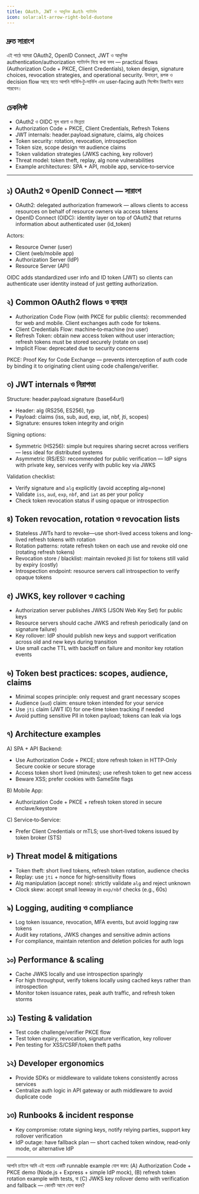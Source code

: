```yaml
---
title: OAuth, JWT ও আধুনিক Auth প্যাটার্নস
icon: solar:alt-arrow-right-bold-duotone
---
```


## দ্রুত সারাংশ

এই পাঠে আমরা OAuth2, OpenID Connect, JWT ও আধুনিক authentication/authorization প্যাটার্নস নিয়ে কথা বলব — practical flows (Authorization Code + PKCE, Client Credentials), token design, signature choices, revocation strategies, and operational security. উদাহরণ, রূপক ও decision flow আছে যাতে আপনি সার্ভিস‑টু‑সার্ভিস এবং user‑facing auth সিস্টেম ডিজাইন করতে পারবেন।

## চেকলিস্ট

- OAuth2 ও OIDC মূল ধারণা ও ভিন্নতা
- Authorization Code + PKCE, Client Credentials, Refresh Tokens
- JWT internals: header.payload.signature, claims, alg choices
- Token security: rotation, revocation, introspection
- Token size, scope design আর audience claims
- Token validation strategies (JWKS caching, key rollover)
- Threat model: token theft, replay, alg none vulnerabilities
- Example architectures: SPA + API, mobile app, service‑to‑service

---

## ১) OAuth2 ও OpenID Connect — সারাংশ

- OAuth2: delegated authorization framework — allows clients to access resources on behalf of resource owners via access tokens
- OpenID Connect (OIDC): identity layer on top of OAuth2 that returns information about authenticated user (id_token)

Actors:
- Resource Owner (user)
- Client (web/mobile app)
- Authorization Server (IdP)
- Resource Server (API)

OIDC adds standardized user info and ID token (JWT) so clients can authenticate user identity instead of just getting authorization.

## ২) Common OAuth2 flows ও ব্যবহার

- Authorization Code Flow (with PKCE for public clients): recommended for web and mobile. Client exchanges auth code for tokens.
- Client Credentials Flow: machine‑to‑machine (no user)
- Refresh Token: obtain new access token without user interaction; refresh tokens must be stored securely (rotate on use)
- Implicit Flow: deprecated due to security concerns

PKCE: Proof Key for Code Exchange — prevents interception of auth code by binding it to originating client using code challenge/verifier.

## ৩) JWT internals ও নিরাপত্তা

Structure: header.payload.signature (base64url)
- Header: alg (RS256, ES256), typ
- Payload: claims (iss, sub, aud, exp, iat, nbf, jti, scopes)
- Signature: ensures token integrity and origin

Signing options:
- Symmetric (HS256): simple but requires sharing secret across verifiers — less ideal for distributed systems
- Asymmetric (RS/ES): recommended for public verification — IdP signs with private key, services verify with public key via JWKS

Validation checklist:
- Verify signature and `alg` explicitly (avoid accepting alg=none)
- Validate `iss`, `aud`, `exp`, `nbf`, and `iat` as per your policy
- Check token revocation status if using opaque or introspection

## ৪) Token revocation, rotation ও revocation lists

- Stateless JWTs hard to revoke—use short-lived access tokens and long-lived refresh tokens with rotation
- Rotation patterns: rotate refresh token on each use and revoke old one (rotating refresh tokens)
- Revocation store / blacklist: maintain revoked jti list for tokens still valid by expiry (costly)
- Introspection endpoint: resource servers call introspection to verify opaque tokens

## ৫) JWKS, key rollover ও caching

- Authorization server publishes JWKS (JSON Web Key Set) for public keys
- Resource servers should cache JWKS and refresh periodically (and on signature failure)
- Key rollover: IdP should publish new keys and support verification across old and new keys during transition
- Use small cache TTL with backoff on failure and monitor key rotation events

## ৬) Token best practices: scopes, audience, claims

- Minimal scopes principle: only request and grant necessary scopes
- Audience (`aud`) claim: ensure token intended for your service
- Use `jti` claim (JWT ID) for one‑time token tracking if needed
- Avoid putting sensitive PII in token payload; tokens can leak via logs

## ৭) Architecture examples

A) SPA + API Backend:
- Use Authorization Code + PKCE; store refresh token in HTTP‑Only Secure cookie or secure storage
- Access token short lived (minutes); use refresh token to get new access
- Beware XSS; prefer cookies with SameSite flags

B) Mobile App:
- Authorization Code + PKCE + refresh token stored in secure enclave/keystore

C) Service‑to‑Service:
- Prefer Client Credentials or mTLS; use short‑lived tokens issued by token broker (STS)

## ৮) Threat model & mitigations

- Token theft: short lived tokens, refresh token rotation, audience checks
- Replay: use `jti` + nonce for high‑sensitivity flows
- Alg manipulation (accept none): strictly validate `alg` and reject unknown
- Clock skew: accept small leeway in `exp/nbf` checks (e.g., 60s)

## ৯) Logging, auditing ও compliance

- Log token issuance, revocation, MFA events, but avoid logging raw tokens
- Audit key rotations, JWKS changes and sensitive admin actions
- For compliance, maintain retention and deletion policies for auth logs

## ১০) Performance & scaling

- Cache JWKS locally and use introspection sparingly
- For high throughput, verify tokens locally using cached keys rather than introspection
- Monitor token issuance rates, peak auth traffic, and refresh token storms

## ১১) Testing & validation

- Test code challenge/verifier PKCE flow
- Test token expiry, revocation, signature verification, key rollover
- Pen testing for XSS/CSRF/token theft paths

## ১২) Developer ergonomics

- Provide SDKs or middleware to validate tokens consistently across services
- Centralize auth logic in API gateway or auth middleware to avoid duplicate code

## ১৩) Runbooks & incident response

- Key compromise: rotate signing keys, notify relying parties, support key rollover verification
- IdP outage: have fallback plan — short cached token window, read‑only mode, or alternative IdP

---

আপনি চাইলে আমি এই পাতায় একটি runnable example যোগ করব: (A) Authorization Code + PKCE demo (Node.js + Express + simple IdP mock), (B) refresh token rotation example with tests, বা (C) JWKS key rollover demo with verification and fallback — কোনটি আগে যোগ করব?
